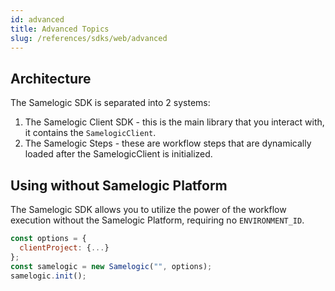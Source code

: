 ```yaml
---
id: advanced
title: Advanced Topics
slug: /references/sdks/web/advanced
---
```


## Architecture

The Samelogic SDK is separated into 2 systems:

1. The Samelogic Client SDK - this is the main library that you interact with, it contains the `SamelogicClient`.
2. The Samelogic Steps - these are workflow steps that are dynamically loaded after the SamelogicClient is initialized.

## Using without Samelogic Platform

The Samelogic SDK allows you to utilize the power of the workflow execution without the Samelogic Platform, requiring no `ENVIRONMENT_ID`.

```javascript
const options = {
  clientProject: {...}
};
const samelogic = new Samelogic("", options);
samelogic.init();
```
